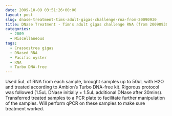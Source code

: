 ```yaml
---
date: 2009-10-09 03:51:26+00:00
layout: post
slug: dnase-treatment-tims-adult-gigas-challenge-rna-from-20090930
title: DNase Treatment - Tim's adult gigas challenge RNA (from 20090930)
categories:
  - 2009
  - Miscellaneous
tags:
  - Crassostrea gigas
  - DNased RNA
  - Pacific oyster
  - RNA
  - Turbo DNA-free
---
```


Used 5uL of RNA from each sample, brought samples up to 50uL with H2O and treated according to Ambion's Turbo DNA-free kit. Rigorous protocol was followed (1.5uL DNase initially + 1.5uL additional DNase after 30mins). Transferred treated samples to a PCR plate to facilitate further manipulation of the samples. Will perform qPCR on these samples to make sure treatment worked.
